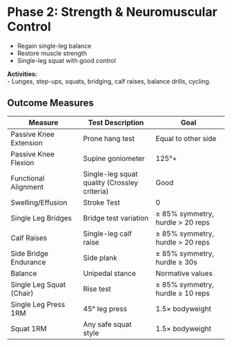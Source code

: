 # Phase 2: Strength & Neuromuscular Control {#phase-2-strength--neuromuscular-control}

::: {.callout-important title="Most Important Goals — Phase 2"}
-   Regain single-leg balance\
-   Restore muscle strength\
-   Single-leg squat with good control\
:::

**Activities:**\
- Lunges, step-ups, squats, bridging, calf raises, balance drills, cycling.


## Outcome Measures {#phase2-outcomes}

| Measure | Test Description | Goal |
|------------------------|------------------------|------------------------|
| Passive Knee Extension | Prone hang test | Equal to other side |
| Passive Knee Flexion | Supine goniometer | 125°+ |
| Functional Alignment | Single-leg squat quality (Crossley criteria) | Good |
| Swelling/Effusion | Stroke Test | 0 |
| Single Leg Bridges | Bridge test variation | ≥ 85% symmetry, hurdle \> 20 reps |
| Calf Raises | Single-leg calf raise | ≥ 85% symmetry, hurdle \> 20 reps |
| Side Bridge Endurance | Side plank | ≥ 85% symmetry, hurdle ≥ 30s |
| Balance | Unipedal stance | Normative values |
| Single Leg Squat (Chair) | Rise test | ≥ 85% symmetry, hurdle ≥ 10 reps |
| Single Leg Press 1RM | 45° leg press | 1.5× bodyweight |
| Squat 1RM | Any safe squat style | 1.5× bodyweight |